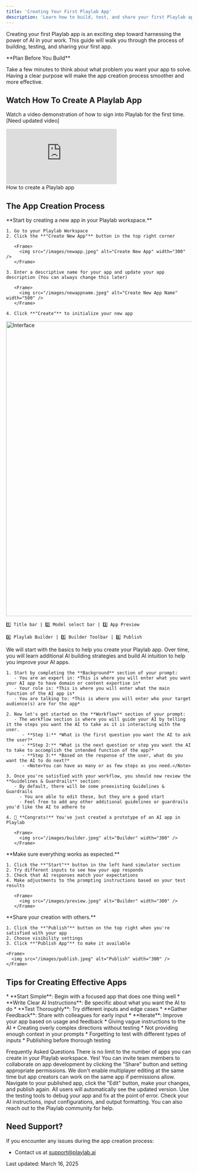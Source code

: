 ```yaml
---
title: 'Creating Your First Playlab App'
description: 'Learn how to build, test, and share your first Playlab app'
---
```

Creating your first Playlab app is an exciting step toward harnessing the power of AI in your work. This guide will walk you through the process of building, testing, and sharing your first app.

<Callout type="info">
  **Plan Before You Build**
  
  Take a few minutes to think about what problem you want your app to solve. Having a clear purpose will make the app creation process smoother and more effective.
</Callout>

## <Icon icon="video" size="24" className="inline-block align-text-bottom" /> Watch How To Create A Playlab App

Watch a video demonstration of how to sign into Playlab for the first time. [Need updated video]

  <iframe 
    src="https://www.loom.com/embed/d2de485fd555403ba59650ae4fb3ea5f?sid=be6fd7c5-3172-4110-8128-01cedc0ba6a7" 
    frameborder="0" 
    webkitallowfullscreen 
    mozallowfullscreen 
    allowfullscreen 
    style={{ width: "100%", height: "400px" }}
  ></iframe>
  <figcaption>How to create a Playlab app</figcaption>

## <Icon icon="flask-outline" size="24" className="inline-block align-text-bottom" /> The App Creation Process

<Steps>
  <Step title="Create a New Playlab App">
    **Start by creating a new app in your Playlab workspace.**
    
    1. Go to your Playlab Workspace
    2. Click the **"Create New App"** button in the top right corner
       
       <Frame>
         <img src="/images/newapp.jpeg" alt="Create New App" width="300" />
       </Frame>
       
    3. Enter a descriptive name for your app and update your app description (You can always change this later)
       
       <Frame>
         <img src="/images/newappname.jpeg" alt="Create New App Name" width="500" />
       </Frame>
       
    4. Click **"Create"** to initialize your new app
  </Step>

  <Step title="Explore the Playlab Interface">
    <Frame>
      <img src="/images/interface.jpeg" alt="Interface" width="800" />
    </Frame>
    
    1️⃣ Title bar | 2️⃣ Model select bar | 3️⃣ App Preview 

    4️⃣ Playlab Builder | 5️⃣ Builder Toolbar | 6️⃣ Publish
  </Step>

  <Step title="Write Your AI Instructions">
    We will start with the basics to help you create your Playlab app. Over time, you will learn additional AI building strategies and build AI intuition to help you improve your AI apps.
    
    1. Start by completing the **Background** section of your prompt:
       - You are an expert in: *This is where you will enter what you want your AI app to have domain or content expertise in* 
       - Your role is: *This is where you will enter what the main function of the AI app is*
       - You are talking to: *This is where you will enter who your target audience(s) are for the app*
    
    2. Now let's get started on the **Workflow** section of your prompt:
       - The workflow section is where you will guide your AI by telling it the steps you want the AI to take as it is interacting with the user.
          - **Step 1:** *What is the first question you want the AI to ask the user?*
          - **Step 2:** *What is the next question or step you want the AI to take to accomplish the intended function of the app?*
          - **Step 3:** *Based on the response of the user, what do you want the AI to do next?*
          - <Note>You can have as many or as few steps as you need.</Note>
    
    3. Once you're satisfied with your workflow, you should now review the **Guidelines & Guardrails** section:
       - By default, there will be some preexisting Guidelines & Guardrails
         - You are able to edit these, but they are a good start
         - Feel free to add any other additional guidelines or guardrails you'd like the AI to adhere to
    
    4. 🎉 **Congrats!** You've just created a prototype of an AI app in Playlab
       
       <Frame>
         <img src="/images/builder.jpeg" alt="Builder" width="300" />
       </Frame>
  </Step>

  <Step title="Test Your App">
    **Make sure everything works as expected.**
    
    1. Click the **"Start"** button in the left hand simulator section
    2. Try different inputs to see how your app responds
    3. Check that AI responses match your expectations
    4. Make adjustments to the prompting instructions based on your test results
       
       <Frame>
         <img src="/images/preview.jpeg" alt="Builder" width="300" />
       </Frame>
  </Step>

  <Step title="Publish Your Playlab App">
    **Share your creation with others.**
    
    1. Click the **"Publish"** button on the top right when you're satisfied with your app
    2. Choose visibility settings
    3. Click **"Publish App"** to make it available
    
    <Frame>
      <img src="/images/publish.jpeg" alt="Publish" width="300" />
    </Frame>
  </Step>
</Steps>

## <Icon icon="lightbulb-on" size="24" className="inline-block align-text-bottom" /> Tips for Creating Effective Apps

<Tabs>
  <Tab title="Best Practices">
    * **Start Simple**: Begin with a focused app that does one thing well
    * **Write Clear AI Instructions**: Be specific about what you want the AI to do
    * **Test Thoroughly**: Try different inputs and edge cases
    * **Gather Feedback**: Share with colleagues for early input
    * **Iterate**: Improve your app based on usage and feedback
  </Tab>
  
  <Tab title="Common Pitfalls">
    * Giving vague instructions to the AI
    * Creating overly complex directions without testing
    * Not providing enough context in your prompts
    * Forgetting to test with different types of inputs
    * Publishing before thorough testing
  </Tab>
</Tabs>

<Icon icon="bullhorn" size="24" className="inline-block align-text-bottom" /> Frequently Asked Questions
<Accordion title="How many apps can I create?">
  There is no limit to the number of apps you can create in your Playlab workspace.
</Accordion>
<Accordion title="Can I collaborate with others on an app?">
  Yes! You can invite team members to collaborate on app development by clicking the "Share" button and setting appropriate permissions. We don't enable multiplayer editing at the same time but app creators can work on the same app if permissions allow.
</Accordion>
<Accordion title="How do I update my app after publishing?">
  Navigate to your published app, click the "Edit" button, make your changes, and publish again. All users will automatically see the updated version.
</Accordion>
<Accordion title="What if my app doesn't work as expected?">
  Use the testing tools to debug your app and fix at the point of error. Check your AI instructions, input configurations, and output formatting. You can also reach out to the Playlab community for help.
</Accordion>

## <Icon icon="bullhorn" size="24" className="inline-block align-text-bottom" /> Need Support?

If you encounter any issues during the app creation process:
* Contact us at [support@playlab.ai](mailto:support@playlab.ai)

Last updated: March 16, 2025